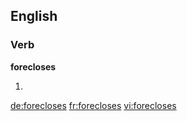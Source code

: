 ==English==

===Verb===
'''forecloses'''

# {{third-person singular of|[[foreclose]]}}

[[de:forecloses]]
[[fr:forecloses]]
[[vi:forecloses]]